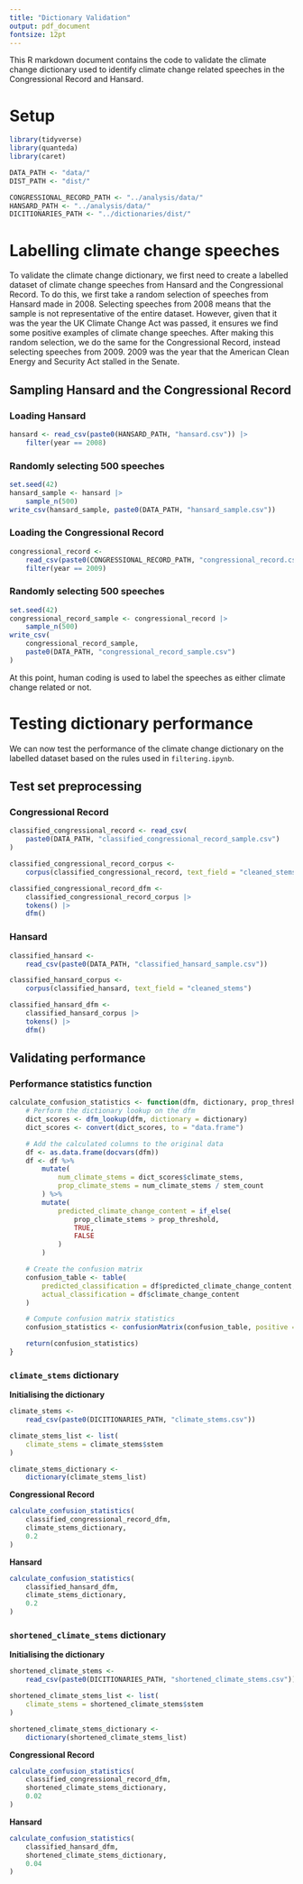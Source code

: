 ```yaml
---
title: "Dictionary Validation"
output: pdf_document
fontsize: 12pt
---
```


This R markdown document contains the code to validate the climate change dictionary used to identify climate change related speeches in the Congressional Record and Hansard. 

# Setup

```r
library(tidyverse)
library(quanteda)
library(caret)

DATA_PATH <- "data/"
DIST_PATH <- "dist/"

CONGRESSIONAL_RECORD_PATH <- "../analysis/data/"
HANSARD_PATH <- "../analysis/data/"
DICITIONARIES_PATH <- "../dictionaries/dist/"
```

# Labelling climate change speeches

To validate the climate change dictionary, we first need to create a labelled dataset of climate change speeches from Hansard and the Congressional Record. To do this, we first take a random selection of speeches from Hansard made in 2008. Selecting speeches from 2008 means that the sample is not representative of the entire dataset. However, given that it was the year the UK Climate Change Act was passed, it ensures we find some positive examples of climate change speeches. After making this random selection, we do the same for the Congressional Record, instead selecting speeches from 2009. 2009 was the year that the American Clean Energy and Security Act stalled in the Senate. 

## Sampling Hansard and the Congressional Record

### Loading Hansard

```r
hansard <- read_csv(paste0(HANSARD_PATH, "hansard.csv")) |>
    filter(year == 2008)
```

### Randomly selecting 500 speeches

```r
set.seed(42)
hansard_sample <- hansard |>
    sample_n(500)
write_csv(hansard_sample, paste0(DATA_PATH, "hansard_sample.csv"))
```

### Loading the Congressional Record

```r
congressional_record <-
    read_csv(paste0(CONGRESSIONAL_RECORD_PATH, "congressional_record.csv")) |>
    filter(year == 2009)
```

### Randomly selecting 500 speeches

```r
set.seed(42)
congressional_record_sample <- congressional_record |>
    sample_n(500)
write_csv(
    congressional_record_sample,
    paste0(DATA_PATH, "congressional_record_sample.csv")
)
```

At this point, human coding is used to label the speeches as either climate change related or not.

# Testing dictionary performance 

We can now test the performance of the climate change dictionary on the labelled dataset based on the rules used in `filtering.ipynb`.

## Test set preprocessing

### Congressional Record

```r
classified_congressional_record <- read_csv(
    paste0(DATA_PATH, "classified_congressional_record_sample.csv")
)

classified_congressional_record_corpus <-
    corpus(classified_congressional_record, text_field = "cleaned_stems")

classified_congressional_record_dfm <-
    classified_congressional_record_corpus |>
    tokens() |>
    dfm()
```

### Hansard

```r
classified_hansard <-
    read_csv(paste0(DATA_PATH, "classified_hansard_sample.csv"))

classified_hansard_corpus <-
    corpus(classified_hansard, text_field = "cleaned_stems")

classified_hansard_dfm <-
    classified_hansard_corpus |>
    tokens() |>
    dfm()
```

## Validating performance

### Performance statistics function

```r
calculate_confusion_statistics <- function(dfm, dictionary, prop_threshold) {
    # Perform the dictionary lookup on the dfm
    dict_scores <- dfm_lookup(dfm, dictionary = dictionary)
    dict_scores <- convert(dict_scores, to = "data.frame")

    # Add the calculated columns to the original data
    df <- as.data.frame(docvars(dfm))
    df <- df %>%
        mutate(
            num_climate_stems = dict_scores$climate_stems,
            prop_climate_stems = num_climate_stems / stem_count
        ) %>%
        mutate(
            predicted_climate_change_content = if_else(
                prop_climate_stems > prop_threshold,
                TRUE,
                FALSE
            )
        )

    # Create the confusion matrix
    confusion_table <- table(
        predicted_classification = df$predicted_climate_change_content,
        actual_classification = df$climate_change_content
    )

    # Compute confusion matrix statistics
    confusion_statistics <- confusionMatrix(confusion_table, positive = "TRUE")

    return(confusion_statistics)
}
```

### `climate_stems` dictionary

**Initialising the dictionary**

```r
climate_stems <-
    read_csv(paste0(DICITIONARIES_PATH, "climate_stems.csv"))

climate_stems_list <- list(
    climate_stems = climate_stems$stem
)

climate_stems_dictionary <-
    dictionary(climate_stems_list)
```

**Congressional Record**

```r
calculate_confusion_statistics(
    classified_congressional_record_dfm,
    climate_stems_dictionary,
    0.2
)
```

**Hansard**

```r
calculate_confusion_statistics(
    classified_hansard_dfm,
    climate_stems_dictionary,
    0.2
)
```

### `shortened_climate_stems` dictionary

**Initialising the dictionary**

```r
shortened_climate_stems <-
    read_csv(paste0(DICITIONARIES_PATH, "shortened_climate_stems.csv"))

shortened_climate_stems_list <- list(
    climate_stems = shortened_climate_stems$stem
)

shortened_climate_stems_dictionary <-
    dictionary(shortened_climate_stems_list)
```

**Congressional Record**

```r
calculate_confusion_statistics(
    classified_congressional_record_dfm,
    shortened_climate_stems_dictionary,
    0.02
)
```

**Hansard**

```r
calculate_confusion_statistics(
    classified_hansard_dfm,
    shortened_climate_stems_dictionary,
    0.04
)
```